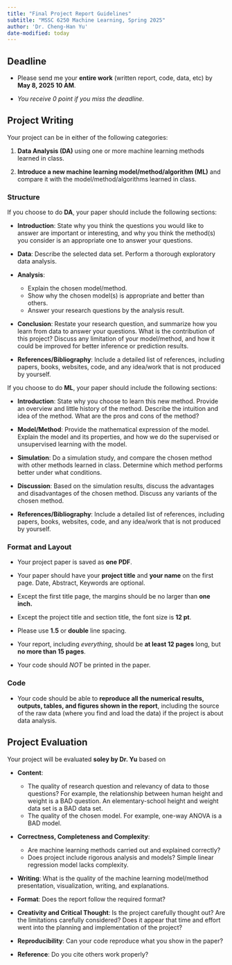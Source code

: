 ```yaml
---
title: "Final Project Report Guidelines"
subtitle: "MSSC 6250 Machine Learning, Spring 2025"
author: 'Dr. Cheng-Han Yu'
date-modified: today
---
```


## Deadline

- Please send me your **entire work** (written report, code, data, etc) by [**May 8, 2025 10 AM**]{.red}.

- *You receive 0 point if you miss the deadline.*


## Project Writing

Your project can be in either of the following categories:

1. **Data Analysis (DA)** using one or more machine learning methods learned in class.

2. **Introduce a new machine learning model/method/algorithm (ML)** and compare it with the model/method/algorithms learned in class.



### Structure

If you choose to do **DA**, your paper should include the following sections:

- **Introduction**: State why you think the questions you would like to answer are important or interesting, and why you think the method(s) you consider is an appropriate one to answer your questions.

- **Data**: Describe the selected data set. Perform a thorough exploratory data analysis.

- **Analysis**:
  + Explain the chosen model/method.
  + Show why the chosen model(s) is appropriate and better than others.
  + Answer your research questions by the analysis result.

- **Conclusion**: Restate your research question, and summarize how you learn from data to answer your questions. What is the contribution of this project? Discuss any limitation of your model/method, and how it could be improved for better inference or prediction results.
  
- **References/Bibliography**: Include a detailed list of references, including papers, books, websites, code, and any idea/work that is not produced by yourself.


If you choose to do **ML**, your paper should include the following sections:

- **Introduction**: State why you choose to learn this new method. Provide an overview and little history of the method. Describe the intuition and idea of the method. What are the pros and cons of the method?

- **Model/Method**: Provide the mathematical expression of the model. Explain the model and its properties, and how we do the supervised or unsupervised learning with the model.

- **Simulation**: Do a simulation study, and compare the chosen method with other methods learned in class. Determine which method performs better under what conditions.

- **Discussion**: Based on the simulation results, discuss the advantages and disadvantages of the chosen method. Discuss any variants of the chosen method.

- **References/Bibliography**: Include a detailed list of references, including papers, books, websites, code, and any idea/work that is not produced by yourself.


### Format and Layout

-  Your project paper is saved as [**one PDF**]{.red}.

- Your paper should have your **project title** and **your name** on the first page. Date, Abstract, Keywords are optional.

- Except the first title page, the margins should be no larger than **one inch.**

- Except the project title and section title, the font size is **12 pt**.

- Please use **1.5** or **double** line spacing.

- Your report, including *everything*, should be **at least 12 pages** long, but **no more than 15 pages**.

- Your code should *NOT* be printed in the paper.



### Code

- Your code should be able to **reproduce all the numerical results, outputs, tables, and figures shown in the report**, including the source of the raw data (where you find and load the data) if the project is about data analysis.



## Project Evaluation

Your project will be evaluated [**soley by Dr. Yu**]{.red} based on

- **Content**: 
  + The quality of research question and relevancy of data to those questions? For example, the relationship between human height and weight is a BAD question. An elementary-school height and weight data set is a BAD data set.
  + The quality of the chosen model. For example, one-way ANOVA is a BAD model.

- **Correctness, Completeness and Complexity**: 
  + Are machine learning methods carried out and explained correctly? 
  + Does project include rigorous analysis and models? Simple linear regression model lacks complexity.

- **Writing**: What is the quality of the machine learning model/method presentation, visualization, writing, and explanations.

- **Format**: Does the report follow the required format?

- **Creativity and Critical Thought**: Is the project carefully thought out? Are the limitations carefully considered? Does it appear that time and effort went into the planning and implementation of the project?

- **Reproducibility**: Can your code reproduce what you show in the paper?

- **Reference**: Do you cite others work properly?

